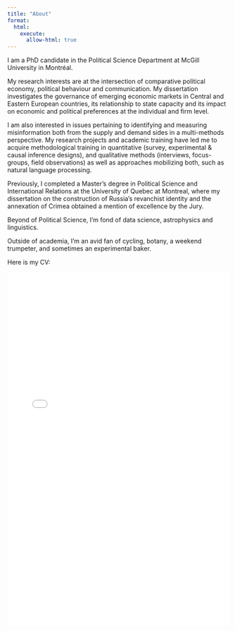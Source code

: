 ```yaml
---
title: "About"
format: 
  html:
    execute:
      allow-html: true
---
```


I am a PhD candidate in the Political Science Department at McGill University in Montréal.

My research interests are at the intersection of comparative political economy, political behaviour and communication. My dissertation investigates the governance of emerging economic markets in Central and Eastern European countries, its relationship to state capacity and its impact on economic and political preferences at the individual and firm level.

I am also interested in issues pertaining to identifying and measuring misinformation both from the supply and demand sides in a multi-methods perspective. My research projects and academic training have led me to acquire methodological training in quantitative (survey, experimental & causal inference designs), and qualitative methods (interviews, focus-groups, field observations) as well as approaches mobilizing both, such as natural language processing.

Previously, I completed a Master's degree in Political Science and International Relations at the University of Quebec at Montreal, where my dissertation on the construction of Russia's revanchist identity and the annexation of Crimea obtained a mention of excellence by the Jury.

Beyond of Political Science, I'm fond of data science, astrophysics and linguistics.

Outside of academia, I'm an avid fan of cycling, botany, a weekend trumpeter, and sometimes an experimental baker.

Here is my CV:

<iframe src="files/CV_DavidDube.pdf" width="100%" height="800px" style="border: none;">
This browser does not support PDFs. Please download the PDF to view it: 
<a href="files/CV_DavidDube.pdf">Download PDF</a>.
</iframe>
